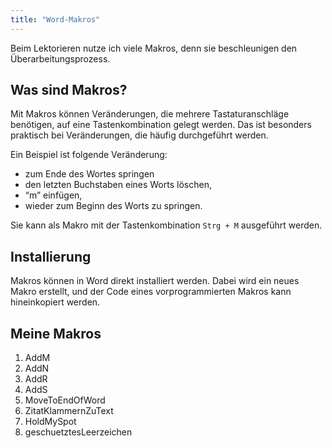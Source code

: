 ```yaml
---
title: "Word-Makros"
---
```


Beim Lektorieren nutze ich viele Makros, denn sie beschleunigen den Überarbeitungsprozess. 

## Was sind Makros?
Mit Makros können Veränderungen, die mehrere Tastaturanschläge benötigen, auf eine Tastenkombination gelegt werden.
Das ist besonders praktisch bei Veränderungen, die häufig durchgeführt werden. 

Ein Beispiel ist folgende Veränderung:

-   zum Ende des Wortes springen
-    den letzten Buchstaben eines Worts löschen,
-   "m" einfügen,
-   wieder zum Beginn des Worts zu springen.

Sie kann als Makro mit der Tastenkombination `Strg + M` ausgeführt werden.

## Installierung

Makros können in Word direkt installiert werden. Dabei wird ein neues Makro erstellt, und der Code eines vorprogrammierten Makros kann hineinkopiert werden.

## Meine Makros

1.  AddM
2.  AddN
3.  AddR
4.  AddS
5.  MoveToEndOfWord
6.  ZitatKlammernZuText
7.  HoldMySpot
8.  geschuetztesLeerzeichen
